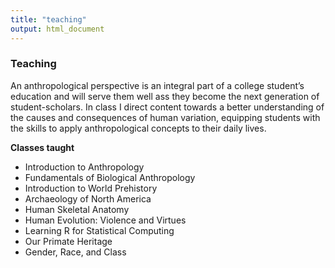 ```yaml
---
title: "teaching"
output: html_document
---
```

### Teaching

An anthropological perspective is an integral part of a college student’s education and will serve them well ass they become the next generation of student-scholars. In class I direct content towards a better understanding of the causes and consequences of human variation, equipping students with the skills to apply anthropological concepts to their daily lives.


**Classes taught**

* Introduction to Anthropology
* Fundamentals of Biological Anthropology
* Introduction to World Prehistory
* Archaeology of North America
* Human Skeletal Anatomy
* Human Evolution: Violence and Virtues
* Learning R for Statistical Computing
* Our Primate Heritage
* Gender, Race, and Class


